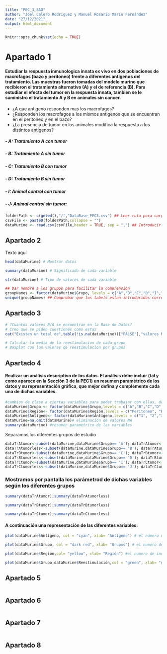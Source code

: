 ```yaml
---
title: "PEC_3_SAD"
author: "Joel Calero Rodriguez y Manuel Rosario Marín Fernández"
date: "27/12/2021"
output: html_document
---
```


```r
knitr::opts_chunk$set(echo = TRUE)
```

# Apartado 1

#### Estudiar la respuesta inmunologica innata ex vivo en dos poblaciones de macrofagos (bazo y peritoneo) frente a diferentes antigenos del tratamiento. Las muestras fueron tomadas del modelo murino que recibieron el tratamiento alternativo (A) y el de referencia (B). Para estudiar el efecto del tumor en la respuesta innata, tambien se le suministro el tratamiento A y B en animales sin cancer. 
* ¿A que antigeno responden mas los macrofagos?
* ¿Responden los macrofagos a los mismos antigenos que se encuentran en el peritoneo y en el bazo? 
* ¿La presencia de tumor en los animales modifica la respuesta a los distintos antigenos?
   
#####  - A: Tratamiento A con tumor
#####  - B: Tratamiento A sin tumor
#####  - C: Tratamiento B con tumor
#####  - D: Tratamiento B sin tumor
#####  - I: Animal control con tumor
#####  - J: Animal control sin tumor:

```r
folderPath <- c(getwd(),"/","DataBase_PEC3.csv") ## Leer ruta para cargar base de datos
csvFile <- paste0(folderPath,collapse = "")
dataMurine <- read.csv(csvFile,header = TRUE, sep = ",") ## Introducir datos

```

## Apartado 2

Texto aquí

```r
head(dataMurine) # Mostrar datos

summary(dataMurine) # Significado de cada variable

str(dataMurine) # Tipo de valores de cada variable

## Dar nombre a los grupos para facilitar la comprension
groupNames <- factor(dataMurine$Grupo, levels = c("A","B","C","D","I","J"),labels = c("Tratamiento A con tumor","Tratamiento A sin tumor","Tratamiento B con tumor","Tratamiento B sin tumor","Animal control con tumor","Animal control sin tumor") )  
unique(groupNames) ## Comprobar que los labels estan introducidos correctamente
```

## Apartado 3
```r
# ?Cuantos valores N/A se encuentran en la Base de Datos? 
# Creo que se piden cuestiones como estas
cat("Existen un total de",table(!is.na(dataMurine))["FALSE"],"valores N/A en la base de datos") # Contar valores N/A

# Calcular la media de la reestimulacion de cada grupo
# Boxplot con los valores de reestimulacion por grupos


```


## Apartado 4

#### Realizar un análisis descriptivo de los datos. El análisis debe incluir (tal y como aparece en la Sección 3 de la PEC1) un resumen paramétrico de los datos y su representación gráfica, que mejor defina y complemente cada una de dichas variables. 
```r
#cambios de clase a ciertas variables para poder trabajar con ellas, de manera más clara
dataMurine$Grupo <- factor(dataMurine$Grupo,levels = c("A","B","C","D","I","J")) 
dataMurine$Región<- factor(dataMurine$Región,levels = c("Peritoneo", "Bazo"))
dataMurine$Antígeno<- factor(dataMurine$Antígeno,levels = c("1", "2","3"))
dataMurine=na.omit(dataMurine)# eliminación de valores NA
summary(dataMurine) #resumen parametrico de las variables
``` 
Separamos los diferentes grupos de estudio

```r
dataTrAtumor<-subset(dataMurine,dataMurine$Grupo== 'A'); dataTrAtumor<-dataTrAtumor[-c(2)]
dataTrAtumorless<-subset(dataMurine,dataMurine$Grupo== 'B'); dataTrAtumorless<-dataTrAtumorless[-c(2)]
dataTrBtumor<-subset(dataMurine,dataMurine$Grupo== 'C'); dataTrBtumor<-dataTrBtumor[-c(2)]
dataTrBtumorless<-subset(dataMurine,dataMurine$Grupo== 'D'); dataTrBtumorless<-dataTrBtumorless[-c(2)]
dataTrCtumor<-subset(dataMurine,dataMurine$Grupo== 'I'); dataTrCtumor<-dataTrCtumor[-c(2)]
dataTrCtumorless<-subset(dataMurine,dataMurine$Grupo== 'J'); dataTrCtumorless<-dataTrCtumorless[-c(2)]
```
### Mostramos por pantalla los parámetrod de dichas variables según los diferentes grupos
```r
summary(dataTrAtumor);summary(dataTrAtumorless)

summary(dataTrBtumor);summary(dataTrBtumorless)

summary(dataTrCtumor);summary(dataTrCtumorless)
```
#### A continuación una representación de las diferentes variables:

``` r
plot(dataMurine$Antígeno, col = "cyan", xlab= "Antígeno") # el número de individuos por antigeno utilizado

plot(dataMurine$Grupo, col = "dark red", xlab= "Grupos") # el numero de individuos de cada grupo

plot(dataMurine$Región,col= "yellow", xlab= "Región") #el numero de individuos por región

plot(dataMurine$Grupo,dataMurine$Reestimulación,col = "green", xlab= "grupo", ylab= "reestimulación") #la reestimulación por cada grupo del estudio

```



## Apartado 5
```r

```



## Apartado 6 
```r

```



## Apartado 7
```r

```



## Apartado 8
```r

```



